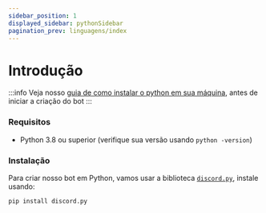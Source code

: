 ```yaml
---
sidebar_position: 1
displayed_sidebar: pythonSidebar
pagination_prev: linguagens/index
---
```


# Introdução

:::info
Veja nosso [guia de como instalar o python em sua máquina](#), antes de iniciar a criação do bot
:::

### Requisitos
- Python 3.8 ou superior (verifique sua versão usando `python -version`)

### Instalação

Para criar nosso bot em Python, vamos usar a biblioteca [`discord.py`](https://discordpy.readthedocs.io/en/stable/), instale usando:
```sh
pip install discord.py
```
